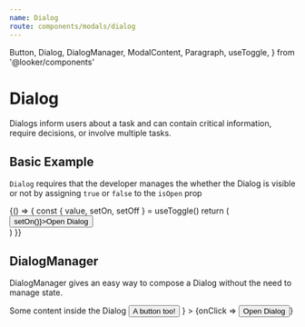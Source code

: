 ```yaml
---
name: Dialog
route: components/modals/dialog
---
```


  Button,
  Dialog,
  DialogManager,
  ModalContent,
  Paragraph,
  useToggle,
} from '@looker/components'

# Dialog

<ComponentDetail of="Dialog" github="Modal/Dialog/Dialog" />

Dialogs inform users about a task and can contain critical information, require decisions, or involve multiple tasks.

## Basic Example

`Dialog` requires that the developer manages the whether the Dialog is visible or not by assigning `true` or `false` to the `isOpen` prop

<Playground>
  {() => {
    const { value, setOn, setOff } = useToggle()
    return (
      <div>
        <Dialog isOpen={value} onClose={() => setOff()}>
          <ModalContent>
            <Paragraph>Some content inside the Dialog</Paragraph>
            <Button>A button too!</Button>
          </ModalContent>
        </Dialog>
        <Button onClick={() => setOn()}>Open Dialog</Button>
      </div>
    )
  }}
</Playground>

## DialogManager

DialogManager gives an easy way to compose a Dialog without the need to manage state.

<Playground>
  <DialogManager
    content={
      <ModalContent>
        <Paragraph>Some content inside the Dialog</Paragraph>
        <Button>A button too!</Button>
      </ModalContent>
    }
  >
    {onClick => <Button onClick={onClick}>Open Dialog </Button>}
  </DialogManager>
</Playground>
